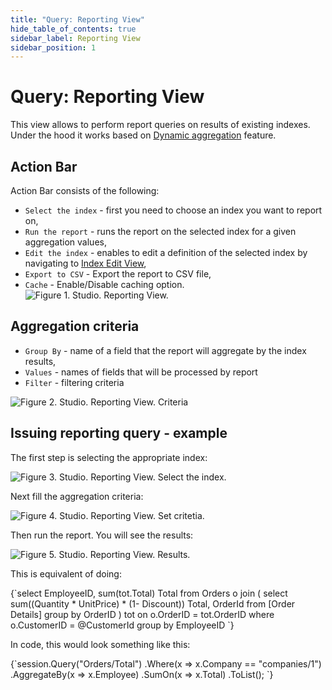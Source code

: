 ```yaml
---
title: "Query: Reporting View"
hide_table_of_contents: true
sidebar_label: Reporting View
sidebar_position: 1
---
```



# Query: Reporting View

This view allows to perform report queries on results of existing indexes. Under the hood it works based on [Dynamic aggregation](../../../indexes/querying/dynamic-aggregation.mdx) feature.

## Action Bar

Action Bar consists of the following:

- `Select the index` - first you need to choose an index you want to report on,
- `Run the report` - runs the report on the selected index for a given aggregation values,
- `Edit the index` - enables to edit a definition of the selected index by navigating to [Index Edit View](../indexes/index-edit-view.mdx),
- `Export to CSV` - Export the report to CSV file,
- `Cache` - Enable/Disable caching option.
![Figure 1. Studio. Reporting View.](./assets/reporting_view_1.png)




## Aggregation criteria

- `Group By` - name of a field that the report will aggregate by the index results,
- `Values` - names of fields that will be processed by report
- `Filter` - filtering criteria

![Figure 2. Studio. Reporting View. Criteria](./assets/reporting_view_2.png)




## Issuing reporting query - example

The first step is selecting the appropriate index:

![Figure 3. Studio. Reporting View. Select the index.](./assets/reporting_view_3.png)

Next fill the aggregation criteria:

![Figure 4. Studio. Reporting View. Set critetia.](./assets/reporting_view_4.png)

Then run the report. You will see the results:

![Figure 5. Studio. Reporting View. Results.](./assets/reporting_view_5.png)

This is equivalent of doing:

<TabItem value="csharp" label="csharp">
<CodeBlock language="csharp">
{`select EmployeeID, sum(tot.Total) Total from Orders o join 
    (
        select sum((Quantity * UnitPrice) * (1- Discount)) Total, OrderId from [Order Details]
        group by OrderID
    ) tot
    on o.OrderID = tot.OrderID
where o.CustomerID = @CustomerId
group by EmployeeID
`}
</CodeBlock>
</TabItem>

In code, this would look something like this:

<TabItem value="sample_csharp" label="sample_csharp">
<CodeBlock language="csharp">
{`session.Query<Order>("Orders/Total")
	.Where(x => x.Company == "companies/1")
	.AggregateBy(x => x.Employee)
	.SumOn(x => x.Total)
	.ToList();
`}
</CodeBlock>
</TabItem>



